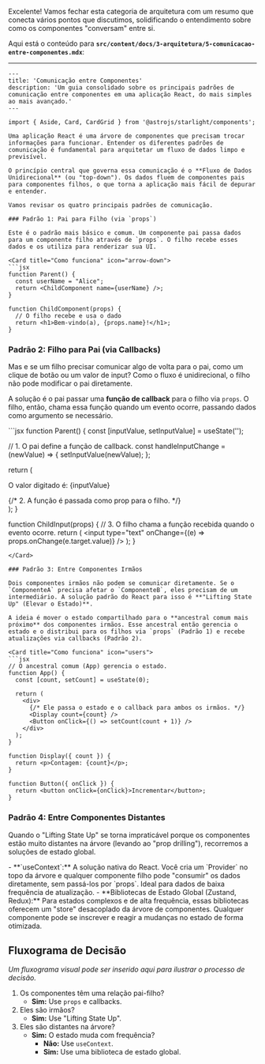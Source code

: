 Excelente! Vamos fechar esta categoria de arquitetura com um resumo que conecta vários pontos que discutimos, solidificando o entendimento sobre como os componentes "conversam" entre si.

Aqui está o conteúdo para **`src/content/docs/3-arquitetura/5-comunicacao-entre-componentes.mdx`**:

---

```mdx
---
title: 'Comunicação entre Componentes'
description: 'Um guia consolidado sobre os principais padrões de comunicação entre componentes em uma aplicação React, do mais simples ao mais avançado.'
---

import { Aside, Card, CardGrid } from '@astrojs/starlight/components';

Uma aplicação React é uma árvore de componentes que precisam trocar informações para funcionar. Entender os diferentes padrões de comunicação é fundamental para arquitetar um fluxo de dados limpo e previsível.

O princípio central que governa essa comunicação é o **Fluxo de Dados Unidirecional** (ou "top-down"). Os dados fluem de componentes pais para componentes filhos, o que torna a aplicação mais fácil de depurar e entender.

Vamos revisar os quatro principais padrões de comunicação.

### Padrão 1: Pai para Filho (via `props`)

Este é o padrão mais básico e comum. Um componente pai passa dados para um componente filho através de `props`. O filho recebe esses dados e os utiliza para renderizar sua UI.

<Card title="Como funciona" icon="arrow-down">
```jsx
function Parent() {
  const userName = "Alice";
  return <ChildComponent name={userName} />;
}

function ChildComponent(props) {
  // O filho recebe e usa o dado
  return <h1>Bem-vindo(a), {props.name}!</h1>;
}
```
</Card>

### Padrão 2: Filho para Pai (via Callbacks)

Mas e se um filho precisar comunicar algo de volta para o pai, como um clique de botão ou um valor de input? Como o fluxo é unidirecional, o filho não pode modificar o pai diretamente.

A solução é o pai passar uma **função de callback** para o filho via `props`. O filho, então, chama essa função quando um evento ocorre, passando dados como argumento se necessário.

<Card title="Como funciona" icon="arrow-up">
```jsx
function Parent() {
  const [inputValue, setInputValue] = useState('');

  // 1. O pai define a função de callback.
  const handleInputChange = (newValue) => {
    setInputValue(newValue);
  };

  return (
    <div>
      <p>O valor digitado é: {inputValue}</p>
      {/* 2. A função é passada como prop para o filho. */}
      <ChildInput onChange={handleInputChange} />
    </div>
  );
}

function ChildInput(props) {
  // 3. O filho chama a função recebida quando o evento ocorre.
  return (
    <input
      type="text"
      onChange={(e) => props.onChange(e.target.value)}
    />
  );
}
```
</Card>

### Padrão 3: Entre Componentes Irmãos

Dois componentes irmãos não podem se comunicar diretamente. Se o `ComponenteA` precisa afetar o `ComponenteB`, eles precisam de um intermediário. A solução padrão do React para isso é **"Lifting State Up" (Elevar o Estado)**.

A ideia é mover o estado compartilhado para o **ancestral comum mais próximo** dos componentes irmãos. Esse ancestral então gerencia o estado e o distribui para os filhos via `props` (Padrão 1) e recebe atualizações via callbacks (Padrão 2).

<Card title="Como funciona" icon="users">
```jsx
// O ancestral comum (App) gerencia o estado.
function App() {
  const [count, setCount] = useState(0);

  return (
    <div>
      {/* Ele passa o estado e o callback para ambos os irmãos. */}
      <Display count={count} />
      <Button onClick={() => setCount(count + 1)} />
    </div>
  );
}

function Display({ count }) {
  return <p>Contagem: {count}</p>;
}

function Button({ onClick }) {
  return <button onClick={onClick}>Incrementar</button>;
}
```
</Card>

### Padrão 4: Entre Componentes Distantes

Quando o "Lifting State Up" se torna impraticável porque os componentes estão muito distantes na árvore (levando ao "prop drilling"), recorremos a soluções de estado global.

<Card title="Como funciona" icon="tree-structure">
-   **`useContext`:** A solução nativa do React. Você cria um `Provider` no topo da árvore e qualquer componente filho pode "consumir" os dados diretamente, sem passá-los por `props`. Ideal para dados de baixa frequência de atualização.
-   **Bibliotecas de Estado Global (Zustand, Redux):** Para estados complexos e de alta frequência, essas bibliotecas oferecem um "store" desacoplado da árvore de componentes. Qualquer componente pode se inscrever e reagir a mudanças no estado de forma otimizada.
</Card>

## Fluxograma de Decisão

<Aside type="note" title="Qual padrão usar?">

_Um fluxograma visual pode ser inserido aqui para ilustrar o processo de decisão._

1.  Os componentes têm uma relação pai-filho?
    -   **Sim:** Use `props` e callbacks.
2.  Eles são irmãos?
    -   **Sim:** Use "Lifting State Up".
3.  Eles são distantes na árvore?
    -   **Sim:** O estado muda com frequência?
        -   **Não:** Use `useContext`.
        -   **Sim:** Use uma biblioteca de estado global.
</Aside>




